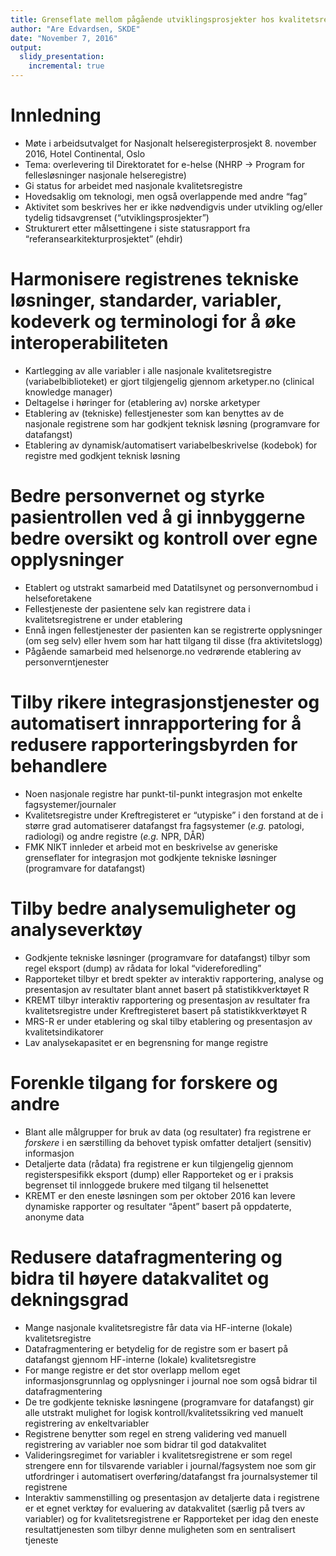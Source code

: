 ```yaml
---
title: Grenseflate mellom pågående utviklingsprosjekter hos kvalitetsregistrene, utvikling av plattform for helsedata og det nye programmet for fellesløsninger -- innspill fra SKDE
author: "Are Edvardsen, SKDE"
date: "November 7, 2016"
output:
  slidy_presentation:
    incremental: true
---
```


# Innledning

- Møte i arbeidsutvalget for Nasjonalt helseregisterprosjekt 8. november 2016, Hotel Continental, Oslo
- Tema: overlevering til Direktoratet for e-helse (NHRP -> Program for fellesløsninger nasjonale helseregistre)
- Gi status for arbeidet med nasjonale kvalitetsregistre
- Hovedsaklig om teknologi, men også overlappende med andre "fag"
- Aktivitet som beskrives her er ikke nødvendigvis under utvikling og/eller tydelig tidsavgrenset ("utviklingsprosjekter")
- Strukturert etter målsettingene i siste statusrapport fra "referansearkitekturprosjektet" (ehdir)


# Harmonisere registrenes tekniske løsninger, standarder, variabler, kodeverk og terminologi for å øke interoperabiliteten

- Kartlegging av alle variabler i alle nasjonale kvalitetsregistre (variabelbiblioteket) er gjort tilgjengelig gjennom arketyper.no (clinical knowledge manager)
- Deltagelse i høringer for (etablering av) norske arketyper
- Etablering av (tekniske) fellestjenester som kan benyttes av de nasjonale registrene som har godkjent teknisk løsning (programvare for datafangst)
- Etablering av dynamisk/automatisert variabelbeskrivelse (kodebok) for registre med godkjent teknisk løsning


# Bedre personvernet og styrke pasientrollen ved å gi innbyggerne bedre oversikt og kontroll over egne opplysninger

- Etablert og utstrakt samarbeid med Datatilsynet og personvernombud i helseforetakene
- Fellestjeneste der pasientene selv kan registrere data i kvalitetsregistrene er under etablering
- Ennå ingen fellestjenester der pasienten kan se registrerte opplysninger (om seg selv) eller hvem som har hatt tilgang til disse (fra aktivitetslogg)
- Pågående samarbeid med helsenorge.no vedrørende etablering av personverntjenester


# Tilby rikere integrasjonstjenester og automatisert innrapportering for å redusere rapporteringsbyrden for behandlere

- Noen nasjonale registre har punkt-til-punkt integrasjon mot enkelte fagsystemer/journaler
- Kvalitetsregistre under Kreftregisteret er "utypiske" i den forstand at de i større grad automatiserer datafangst fra fagsystemer (_e.g._ patologi, radiologi) og andre registre (_e.g._ NPR, DÅR)
- FMK NIKT innleder et arbeid mot en beskrivelse av generiske grenseflater for integrasjon mot godkjente tekniske løsninger (programvare for datafangst)


# Tilby bedre analysemuligheter og analyseverktøy

- Godkjente tekniske løsninger (programvare for datafangst) tilbyr som regel eksport (dump) av rådata for lokal "videreforedling"
- Rapporteket tilbyr et bredt spekter av interaktiv rapportering, analyse og presentasjon av resultater blant annet basert på statistikkverktøyet R
- KREMT tilbyr interaktiv rapportering og presentasjon av resultater fra kvalitetsregistre under Kreftregisteret basert på statistikkverktøyet R
- MRS-R er under etablering og skal tilby etablering og presentasjon av kvalitetsindikatorer
- Lav analysekapasitet er en begrensning for mange registre


# Forenkle tilgang for forskere og andre

- Blant alle målgrupper for bruk av data (og resultater) fra registrene er *forskere* i en særstilling da behovet typisk omfatter detaljert (sensitiv) informasjon
- Detaljerte data (rådata) fra registrene er kun tilgjengelig gjennom registerspesifikk eksport (dump) eller Rapporteket og er i praksis begrenset til innloggede brukere med tilgang til helsenettet
- KREMT er den eneste løsningen som per oktober 2016 kan levere dynamiske rapporter og resultater "åpent" basert på oppdaterte, anonyme data


# Redusere datafragmentering og bidra til høyere datakvalitet og dekningsgrad

- Mange nasjonale kvalitetsregistre får data via HF-interne (lokale) kvalitetsregistre
- Datafragmentering er betydelig for de registre som er basert på datafangst gjennom HF-interne (lokale) kvalitetsregistre
- For mange registre er det stor overlapp mellom eget informasjonsgrunnlag og opplysninger i journal noe som også bidrar til datafragmentering
- De tre godkjente tekniske løsningene (programvare for datafangst) gir alle utstrakt mulighet for logisk kontroll/kvalitetssikring ved manuelt registrering av enkeltvariabler
- Registrene benytter som regel en streng validering ved manuell registrering av variabler noe som bidrar til god datakvalitet
- Valideringsregimet for variabler i kvalitetsregistrene er som regel strengere enn for tilsvarende variabler i journal/fagsystem noe som gir utfordringer i automatisert overføring/datafangst fra journalsystemer til registrene 
- Interaktiv sammenstilling og presentasjon av detaljerte data i registrene er et egnet verktøy for evaluering av datakvalitet (særlig på tvers av variabler) og for kvalitetsregistrene er Rapporteket per idag den eneste resultattjenesten som tilbyr denne muligheten som en sentralisert tjeneste

